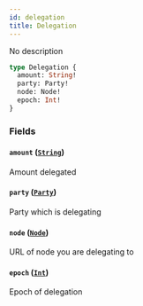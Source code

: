 ```yaml
---
id: delegation
title: Delegation
---
```



No description


```graphql
type Delegation {
  amount: String!
  party: Party!
  node: Node!
  epoch: Int!
}
```


### Fields

#### `amount` ([`String`](/docs/graphql/scalars/string))

Amount delegated


#### `party` ([`Party`](/docs/graphql/objects/party))

Party which is delegating


#### `node` ([`Node`](/docs/graphql/objects/node))

URL of node you are delegating to


#### `epoch` ([`Int`](/docs/graphql/scalars/int))

Epoch of delegation




